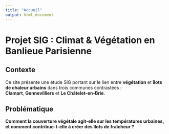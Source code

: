 ```yaml
---
title: "Accueil"
output: html_document
---
```


# Projet SIG : Climat & Végétation en Banlieue Parisienne

## Contexte

Ce site présente une étude SIG portant sur le lien entre **végétation** et **îlots de chaleur urbains** dans trois communes contrastées :  
**Clamart**, **Gennevilliers** et **Le Châtelet-en-Brie**.

## Problématique

**Comment la couverture végétale agit-elle sur les températures urbaines, et comment contribue-t-elle à créer des îlots de fraîcheur ?**
